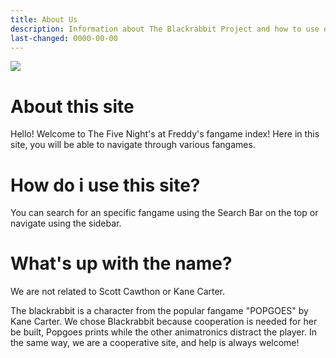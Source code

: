 ```yaml
---
title: About Us
description: Information about The Blackrabbit Project and how to use our site!
last-changed: 0000-00-00
---
```





![](../../../assets/banners/about%20us.png)

# About this site

Hello! Welcome to The Five Night's at Freddy's fangame index! Here in this site, you will be able to navigate through various fangames.

# How do i use this site?

You can search for an specific fangame using the Search Bar on the top or navigate using the sidebar.

# What's up with the name?

<Card title="Warning" icon="warning">We are not related to Scott Cawthon or Kane Carter.</Card>

The blackrabbit is a character from the popular fangame "POPGOES" by Kane Carter. We chose Blackrabbit because cooperation is needed for her be built, Popgoes prints while the other animatronics distract the player. In the same way, we are a cooperative site, and help is always welcome!

<LinkCard title="Learn how to build the source code" href="/contributing/how-to-build" />

